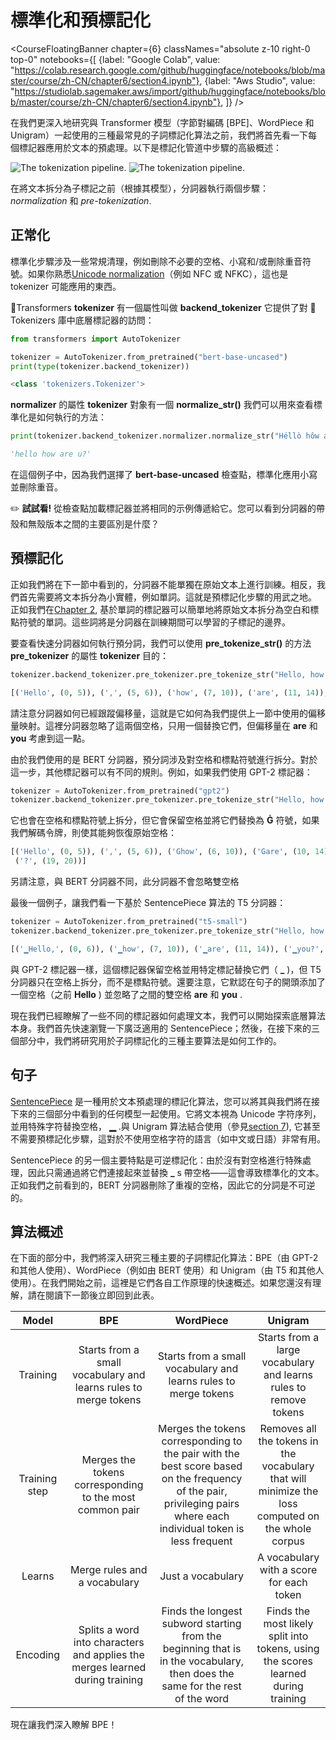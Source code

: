 # 標準化和預標記化

<CourseFloatingBanner chapter={6}
  classNames="absolute z-10 right-0 top-0"
  notebooks={[
    {label: "Google Colab", value: "https://colab.research.google.com/github/huggingface/notebooks/blob/master/course/zh-CN/chapter6/section4.ipynb"},
    {label: "Aws Studio", value: "https://studiolab.sagemaker.aws/import/github/huggingface/notebooks/blob/master/course/zh-CN/chapter6/section4.ipynb"},
]} />

在我們更深入地研究與 Transformer 模型（字節對編碼 [BPE]、WordPiece 和 Unigram）一起使用的三種最常見的子詞標記化算法之前，我們將首先看一下每個標記器應用於文本的預處理。以下是標記化管道中步驟的高級概述：

<div class="flex justify-center">
<img class="block dark:hidden" src="https://huggingface.co/datasets/huggingface-course/documentation-images/resolve/main/en/chapter6/tokenization_pipeline.svg" alt="The tokenization pipeline.">
<img class="hidden dark:block" src="https://huggingface.co/datasets/huggingface-course/documentation-images/resolve/main/en/chapter6/tokenization_pipeline-dark.svg" alt="The tokenization pipeline.">
</div>

在將文本拆分為子標記之前（根據其模型），分詞器執行兩個步驟： _normalization_ 和 _pre-tokenization_.

## 正常化

<Youtube id="4IIC2jI9CaU"/>

標準化步驟涉及一些常規清理，例如刪除不必要的空格、小寫和/或刪除重音符號。如果你熟悉[Unicode normalization](http://www.unicode.org/reports/tr15/)（例如 NFC 或 NFKC），這也是 tokenizer 可能應用的東西。

🤗Transformers **tokenizer** 有一個屬性叫做 **backend_tokenizer** 它提供了對 🤗 Tokenizers 庫中底層標記器的訪問：

```py
from transformers import AutoTokenizer

tokenizer = AutoTokenizer.from_pretrained("bert-base-uncased")
print(type(tokenizer.backend_tokenizer))
```

```python out
<class 'tokenizers.Tokenizer'>
```

**normalizer** 的屬性 **tokenizer** 對象有一個 **normalize_str()** 我們可以用來查看標準化是如何執行的方法：

```py
print(tokenizer.backend_tokenizer.normalizer.normalize_str("Héllò hôw are ü?"))
```

```python out
'hello how are u?'
```

在這個例子中，因為我們選擇了 **bert-base-uncased** 檢查點，標準化應用小寫並刪除重音。

<Tip>

✏️ **試試看!** 從檢查點加載標記器並將相同的示例傳遞給它。您可以看到分詞器的帶殼和無殼版本之間的主要區別是什麼？


</Tip>

## 預標記化

<Youtube id="grlLV8AIXug"/>

正如我們將在下一節中看到的，分詞器不能單獨在原始文本上進行訓練。相反，我們首先需要將文本拆分為小實體，例如單詞。這就是預標記化步驟的用武之地。 正如我們在[Chapter 2](/course/chapter2), 基於單詞的標記器可以簡單地將原始文本拆分為空白和標點符號的單詞。這些詞將是分詞器在訓練期間可以學習的子標記的邊界。

要查看快速分詞器如何執行預分詞，我們可以使用 **pre_tokenize_str()** 的方法 **pre_tokenizer** 的屬性 **tokenizer** 目的：

```py
tokenizer.backend_tokenizer.pre_tokenizer.pre_tokenize_str("Hello, how are  you?")
```

```python out
[('Hello', (0, 5)), (',', (5, 6)), ('how', (7, 10)), ('are', (11, 14)), ('you', (16, 19)), ('?', (19, 20))]
```

請注意分詞器如何已經跟蹤偏移量，這就是它如何為我們提供上一節中使用的偏移量映射。這裡分詞器忽略了這兩個空格，只用一個替換它們，但偏移量在 **are** 和 **you** 考慮到這一點。

由於我們使用的是 BERT 分詞器，預分詞涉及對空格和標點符號進行拆分。對於這一步，其他標記器可以有不同的規則。例如，如果我們使用 GPT-2 標記器：

```py
tokenizer = AutoTokenizer.from_pretrained("gpt2")
tokenizer.backend_tokenizer.pre_tokenizer.pre_tokenize_str("Hello, how are  you?")
```

它也會在空格和標點符號上拆分，但它會保留空格並將它們替換為 **Ġ** 符號，如果我們解碼令牌，則使其能夠恢復原始空格：

```python out
[('Hello', (0, 5)), (',', (5, 6)), ('Ġhow', (6, 10)), ('Ġare', (10, 14)), ('Ġ', (14, 15)), ('Ġyou', (15, 19)),
 ('?', (19, 20))]
```

另請注意，與 BERT 分詞器不同，此分詞器不會忽略雙空格

最後一個例子，讓我們看一下基於 SentencePiece 算法的 T5 分詞器：

```py
tokenizer = AutoTokenizer.from_pretrained("t5-small")
tokenizer.backend_tokenizer.pre_tokenizer.pre_tokenize_str("Hello, how are  you?")
```

```python out
[('▁Hello,', (0, 6)), ('▁how', (7, 10)), ('▁are', (11, 14)), ('▁you?', (16, 20))]
```

與 GPT-2 標記器一樣，這個標記器保留空格並用特定標記替換它們（ **_** )，但 T5 分詞器只在空格上拆分，而不是標點符號。還要注意，它默認在句子的開頭添加了一個空格（之前 **Hello** ) 並忽略了之間的雙空格 **are** 和 **you** .

現在我們已經瞭解了一些不同的標記器如何處理文本，我們可以開始探索底層算法本身。我們首先快速瀏覽一下廣泛適用的 SentencePiece；然後，在接下來的三個部分中，我們將研究用於子詞標記化的三種主要算法是如何工作的。

## 句子

[SentencePiece](https://github.com/google/sentencepiece) 是一種用於文本預處理的標記化算法，您可以將其與我們將在接下來的三個部分中看到的任何模型一起使用。它將文本視為 Unicode 字符序列，並用特殊字符替換空格， **▁** .與 Unigram 算法結合使用（參見[section 7](/course/chapter7/7)), 它甚至不需要預標記化步驟，這對於不使用空格字符的語言（如中文或日語）非常有用。

SentencePiece 的另一個主要特點是可逆標記化：由於沒有對空格進行特殊處理，因此只需通過將它們連接起來並替換 **_** s 帶空格——這會導致標準化的文本。正如我們之前看到的，BERT 分詞器刪除了重複的空格，因此它的分詞是不可逆的。

## 算法概述

在下面的部分中，我們將深入研究三種主要的子詞標記化算法：BPE（由 GPT-2 和其他人使用）、WordPiece（例如由 BERT 使用）和 Unigram（由 T5 和其他人使用）。在我們開始之前，這裡是它們各自工作原理的快速概述。如果您還沒有理解，請在閱讀下一節後立即回到此表。


Model | BPE | WordPiece | Unigram
:----:|:---:|:---------:|:------:
Training | Starts from a small vocabulary and learns rules to merge tokens |  Starts from a small vocabulary and learns rules to merge tokens | Starts from a large vocabulary and learns rules to remove tokens
Training step | Merges the tokens corresponding to the most common pair | Merges the tokens corresponding to the pair with the best score based on the frequency of the pair, privileging pairs where each individual token is less frequent | Removes all the tokens in the vocabulary that will minimize the loss computed on the whole corpus
Learns | Merge rules and a vocabulary | Just a vocabulary | A vocabulary with a score for each token
Encoding | Splits a word into characters and applies the merges learned during training | Finds the longest subword starting from the beginning that is in the vocabulary, then does the same for the rest of the word | Finds the most likely split into tokens, using the scores learned during training

現在讓我們深入瞭解 BPE！